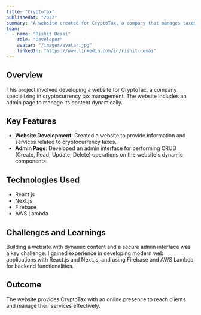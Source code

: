 ```yaml
---
title: "CryptoTax"
publishedAt: "2022"
summary: "A website created for CryptoTax, a company that manages taxes related to cryptocurrencies. Includes an admin page for CRUD operations."
team:
  - name: "Rishit Desai"
    role: "Developer"
    avatar: "/images/avatar.jpg"
    linkedIn: "https://www.linkedin.com/in/rishit-desai"
---
```


## Overview

This project involved developing a website for CryptoTax, a company specializing in cryptocurrency tax management. The website includes an admin page to manage its content dynamically.

## Key Features

-   **Website Development**:  Created a website to provide information and services related to cryptocurrency taxes.
-   **Admin Page**:  Developed an admin interface for performing CRUD (Create, Read, Update, Delete) operations on the website's dynamic components.

## Technologies Used

-   React.js
-   Next.js
-   Firebase
-   AWS Lambda

## Challenges and Learnings

Building a website with dynamic content and a secure admin interface was a key challenge. I gained experience in developing modern web applications with React.js and Next.js, and using Firebase and AWS Lambda for backend functionalities.

## Outcome

The website provides CryptoTax with an online presence to reach clients and manage their services effectively.